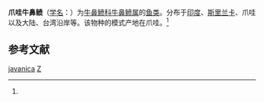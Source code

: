 {{Speciesbox
| taxon = Rhinopterus javanica
| binomial_authority = (Muller et Henle, 1841)<ref name='id5295'>{{cite web| url =http://www.bioinfo.cn/db05/BjdwSpecies.php?action=view&id=5295| title =爪哇牛鼻鲼| work =《中国动物物种编目数据库》| publisher =中国科学院微生物研究所| author =中国科学院动物研究所| accessdate =2009-04-11| deadurl =yes| archiveurl =https://web.archive.org/web/20160305054837/http://www.bioinfo.cn/db05/BjdwSpecies.php?action=view&id=5295| archivedate =2016-03-05}}</ref>
}}

'''爪哇牛鼻鲼'''（[[学名|学名]]：{{lang|la|''Rhinopterus javanica''}}）为[[牛鼻鲼科|牛鼻鲼科]][[牛鼻鲼属|牛鼻鲼属]]的[[鱼类|鱼类]]。分布于[[印度|印度]]、[[斯里兰卡|斯里兰卡]]、爪哇以及大陆、台湾沿岸等。该物种的模式产地在爪哇。<ref name='id5295'/>

== 参考文献 ==
{{reflist}}

{{鱼类小作品}}
{{Taxonbar}}
[[Category:牛鼻鲼属|javanica]]
[[Category:_1841年描述的鱼类|Z]]